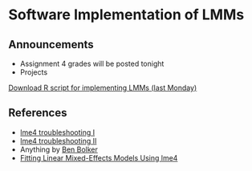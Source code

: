 # Software Implementation of LMMs 

## Announcements

- Assignment 4 grades will be posted tonight 
- Projects 

[Download R script for implementing LMMs (last Monday)](../scripts/10092025_software_implementation_inclass.Rmd)


## References 

- [lme4 troubleshooting I](https://rstudio-pubs-static.s3.amazonaws.com/33653_57fc7b8e5d484c909b615d8633c01d51.html) 
- [lme4 troubleshooting II](https://search.r-project.org/CRAN/refmans/lme4/html/troubleshooting.html) 
- Anything by [Ben Bolker](https://math.mcmaster.ca/~bolker/) 
- [Fitting Linear Mixed-Effects Models Using lme4](https://cran.r-project.org/web/packages/lme4/vignettes/lmer.pdf)
